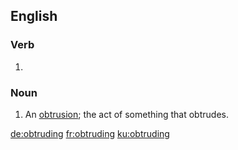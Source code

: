 ==English==

===Verb===
{{head|en|present participle}}

# {{present participle of|obtrude|lang=en|nocat=1}}

===Noun===
{{en-noun}}

# An [[obtrusion]]; the act of something that obtrudes.

[[de:obtruding]]
[[fr:obtruding]]
[[ku:obtruding]]